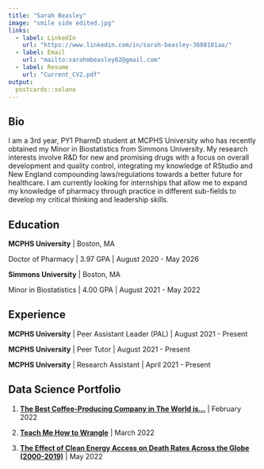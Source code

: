 ---
title: "Sarah Beasley"
image: "smile side edited.jpg"
links:
  - label: LinkedIn
    url: "https://www.linkedin.com/in/sarah-beasley-3608101aa/"
  - label: Email
    url: "mailto:sarahmbeasley02@gmail.com"
  - label: Resume
    url: "Current_CV2.pdf"  
output:
  postcards::solana
---

## Bio

I am a 3rd year, PY1 PharmD student at MCPHS University who has recently obtained my Minor in Biostatistics from Simmons University. My research interests involve R&D for new and promising drugs with a focus on overall development and quality control, integrating my knowledge of RStudio and New England compounding laws/regulations towards a better future for healthcare. I am currently looking for internships that allow me to expand my knowledge of pharmacy through practice in different sub-fields to develop my critical thinking and leadership skills.

## Education

**MCPHS University** | Boston, MA

Doctor of Pharmacy | 3.97 GPA | August 2020 - May 2026

**Simmons University** | Boston, MA

Minor in Biostatistics | 4.00 GPA | August 2021 - May 2022

## Experience

**MCPHS University** | Peer Assistant Leader (PAL) | August 2021 - Present

**MCPHS University** | Peer Tutor | August 2021 - Present

**MCPHS University** | Research Assistant | April 2021 - Present

## Data Science Portfolio

1.  [**The Best Coffee-Producing Company in The World is...**](Project1.html) | February 2022

2.  [**Teach Me How to Wrangle**](https://sarahbeasley02.shinyapps.io/Project-2-Learnr/) | March 2022

3.  [**The Effect of Clean Energy Access on Death Rates Across the Globe (2000-2019)**](Project4.html) | May 2022

